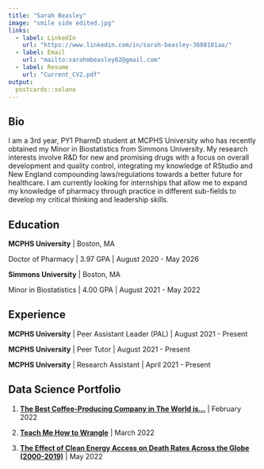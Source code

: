 ---
title: "Sarah Beasley"
image: "smile side edited.jpg"
links:
  - label: LinkedIn
    url: "https://www.linkedin.com/in/sarah-beasley-3608101aa/"
  - label: Email
    url: "mailto:sarahmbeasley02@gmail.com"
  - label: Resume
    url: "Current_CV2.pdf"  
output:
  postcards::solana
---

## Bio

I am a 3rd year, PY1 PharmD student at MCPHS University who has recently obtained my Minor in Biostatistics from Simmons University. My research interests involve R&D for new and promising drugs with a focus on overall development and quality control, integrating my knowledge of RStudio and New England compounding laws/regulations towards a better future for healthcare. I am currently looking for internships that allow me to expand my knowledge of pharmacy through practice in different sub-fields to develop my critical thinking and leadership skills.

## Education

**MCPHS University** | Boston, MA

Doctor of Pharmacy | 3.97 GPA | August 2020 - May 2026

**Simmons University** | Boston, MA

Minor in Biostatistics | 4.00 GPA | August 2021 - May 2022

## Experience

**MCPHS University** | Peer Assistant Leader (PAL) | August 2021 - Present

**MCPHS University** | Peer Tutor | August 2021 - Present

**MCPHS University** | Research Assistant | April 2021 - Present

## Data Science Portfolio

1.  [**The Best Coffee-Producing Company in The World is...**](Project1.html) | February 2022

2.  [**Teach Me How to Wrangle**](https://sarahbeasley02.shinyapps.io/Project-2-Learnr/) | March 2022

3.  [**The Effect of Clean Energy Access on Death Rates Across the Globe (2000-2019)**](Project4.html) | May 2022

